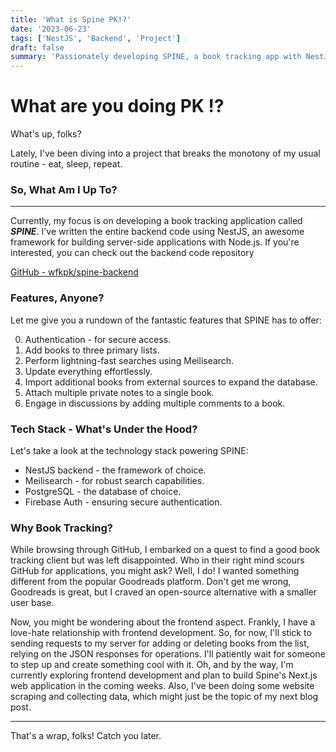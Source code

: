 ```yaml
---
title: 'What is Spine PK!?'
date: '2023-06-23'
tags: ['NestJS', 'Backend', 'Project']
draft: false
summary: 'Passionately developing SPINE, a book tracking app with NestJS, authentication, Meilisearch, PostgreSQL, and Firebase Auth. frontend and updates coming soon!'
---
```


# What are you doing PK !?

What's up, folks?

Lately, I've been diving into a project that breaks the monotony of my usual routine - eat, sleep, repeat.

### So, What Am I Up To?

---

Currently, my focus is on developing a book tracking application called **_SPINE_**. I've written the entire backend code using NestJS, an awesome framework for building server-side applications with Node.js. If you're interested, you can check out the backend code repository

[GitHub - wfkpk/spine-backend](https://github.com/wfkpk/spine-backend)

### Features, Anyone?

Let me give you a rundown of the fantastic features that SPINE has to offer:

0. Authentication - for secure access.
1. Add books to three primary lists.
2. Perform lightning-fast searches using Meilisearch.
3. Update everything effortlessly.
4. Import additional books from external sources to expand the database.
5. Attach multiple private notes to a single book.
6. Engage in discussions by adding multiple comments to a book.

### Tech Stack - What's Under the Hood?

Let's take a look at the technology stack powering SPINE:

- NestJS backend - the framework of choice.
- Meilisearch - for robust search capabilities.
- PostgreSQL - the database of choice.
- Firebase Auth - ensuring secure authentication.

### Why Book Tracking?

While browsing through GitHub, I embarked on a quest to find a good book tracking client but was left disappointed. Who in their right mind scours GitHub for applications, you might ask? Well, I do! I wanted something different from the popular Goodreads platform. Don't get me wrong, Goodreads is great, but I craved an open-source alternative with a smaller user base.

Now, you might be wondering about the frontend aspect. Frankly, I have a love-hate relationship with frontend development. So, for now, I'll stick to sending requests to my server for adding or deleting books from the list, relying on the JSON responses for operations. I'll patiently wait for someone to step up and create something cool with it. Oh, and by the way, I'm currently exploring frontend development and plan to build Spine's Next.js web application in the coming weeks. Also, I've been doing some website scraping and collecting data, which might just be the topic of my next blog post.

---

That's a wrap, folks! Catch you later.
